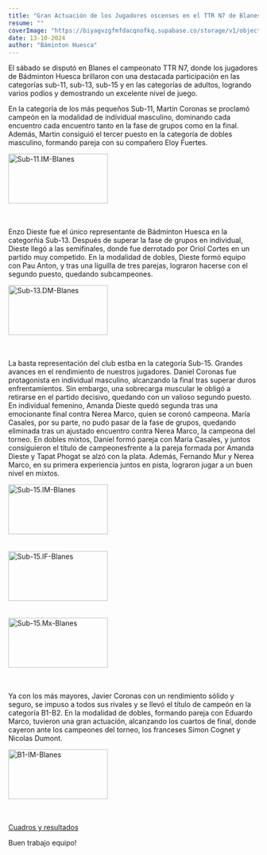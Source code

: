 ```yaml
---
title: "Gran Actuación de los Jugadores oscenses en el TTR N7 de Blanes"
resume: ""
coverImage: "https://biyagvzgfmfdacqnofkq.supabase.co/storage/v1/object/public/images/blog/ttr-blanes-grupo.webp?t=2024-10-13T08%3A27%3A26.171Z"
date: 13-10-2024
author: "Báminton Huesca"
---
```


El sábado se disputó en Blanes el campeonato TTR N7, donde los jugadores de Bádminton Huesca brillaron con una destacada participación 
en las categorías sub-11, sub-13, sub-15 y en las categorías de adultos, logrando varios podios y demostrando un excelente nivel de juego.

En la categoría de los más pequeños Sub-11, Martín Coronas se proclamó campeón en la modalidad de individual masculino,
 dominando cada encuentro cada encuentro tanto en la fase de grupos como en la final. Además, Martin consiguió el tercer puesto 
 en la categoría de dobles masculino, formando pareja con su compañero Eloy Fuertes.

 <div class="flex w-full justify-center items-center">
  <img
    src="https://biyagvzgfmfdacqnofkq.supabase.co/storage/v1/object/public/images/blanes/pod-im11-blanes.webp?t=2024-10-13T08%3A50%3A58.566Z"
    alt="Sub-11.IM-Blanes"
    height="100px"
    width="200px"
  ></img>
</div>
<br></br>

Enzo Dieste fue el único representante de Bádminton Huesca en la categorñia Sub-13. Después de superar la fase de grupos en individual, 
Dieste llegó a las semifinales, donde fue derrotado por Oriol Cortes en un partido muy competido. 
En la modalidad de dobles, Dieste formó equipo con Pau Anton, y tras una liguilla de tres parejas, lograron hacerse con el segundo puesto, quedando subcampeones.

 <div class="flex w-full justify-center items-center">
  <img
    src="https://biyagvzgfmfdacqnofkq.supabase.co/storage/v1/object/public/images/blanes/pod-dm-13-blaness.webp?t=2024-10-13T09%3A00%3A35.585Z"
    alt="Sub-13.DM-Blanes"
    height="100px"
    width="200px"
  ></img>
</div>
<br></br>

La basta representación del club estba en la categoría Sub-15. Grandes avances en el rendimiento de nuestros jugadores. 
Daniel Coronas fue protagonista en individual masculino, alcanzando la final tras superar duros enfrentamientos. 
Sin embargo, una sobrecarga muscular le obligó a retirarse en el partido decisivo, quedando con un valioso segundo puesto.
En individual femenino, Amanda Dieste quedó segunda tras una emocionante final contra Nerea Marco, quien se coronó campeona. 
María Casales, por su parte, no pudo pasar de la fase de grupos, quedando eliminada tras un ajustado encuentro contra Nerea Marco, la campeona del torneo.
En dobles mixtos, Daniel formó pareja con María Casales, y juntos consiguieron el título de campeonesfrente a la pareja formada por
 Amanda Dieste y Tapat Phogat se alzó con la plata. Además, Fernando Mur y Nerea Marco, en su primera experiencia juntos en pista, 
lograron jugar a un buen nivel en mixtos.

 <div class="flex w-full justify-center items-center">
  <img
    src="https://biyagvzgfmfdacqnofkq.supabase.co/storage/v1/object/public/images/blanes/pod-im15-blanes.webp?t=2024-10-13T08%3A52%3A19.028Z"
    alt="Sub-15.IM-Blanes"
    height="100px"
    width="200px"
  ></img>
</div>
<br></br>

 <div class="flex w-full justify-center items-center">
  <img
    src="https://biyagvzgfmfdacqnofkq.supabase.co/storage/v1/object/public/images/blanes/pod-if15-blanes.webp?t=2024-10-13T08%3A52%3A40.024Z"
    alt="Sub-15.IF-Blanes"
    height="100px"
    width="200px"
  ></img>
</div>
<br></br>

 <div class="flex w-full justify-center items-center">
  <img
    src="https://biyagvzgfmfdacqnofkq.supabase.co/storage/v1/object/public/images/blog/pod_mx-15-blanes.webp?t=2024-10-13T08%3A30%3A11.108Z"
    alt="Sub-15.Mx-Blanes"
    height="100px"
    width="200px"
  ></img>
</div>
<br></br>

Ya con los más mayores, Javier Coronas con un rendimiento sólido y seguro, se impuso a todos sus rivales y se llevó el título de campeón en la categoría B1-B2. 
En la modalidad de dobles, formando pareja con Eduardo Marco, tuvieron una gran actuación, alcanzando los cuartos de final, 
donde cayeron ante los campeones del torneo, los franceses Simon Cognet y Nicolas Dumont.

 <div class="flex w-full justify-center items-center">
  <img
    src="https://biyagvzgfmfdacqnofkq.supabase.co/storage/v1/object/public/images/blanes/pod-imb1-blanes.webp?t=2024-10-13T08%3A53%3A01.160Z"
    alt="B1-IM-Blanes"
    height="100px"
    width="200px"
  ></img>
</div>
<br></br>

[Cuadros y resultados](https://www.badminton.es/sport/tournament?id=200A1D3F-CFCD-4357-BF03-5E53D1C2DB12)

Buen trabajo equipo!
